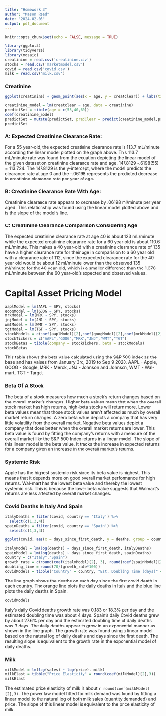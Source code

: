 ```yaml
---
title: "Homework 3"
author: "Mason Reed"
date: "2024-02-05"
output: pdf_document
---
```


```r
knitr::opts_chunk$set(echo = FALSE, message = TRUE)
```


```r
library(ggplot2)
library(tidyverse)
library(mosaic)
creatinine = read.csv('creatinine.csv')
stocks = read.csv('marketmodel.csv')
covid = read.csv('covid.csv')
milk = read.csv('milk.csv')
```

### Creatinine
```r
ggplot(creatinine) + geom_point(aes(x = age, y = creatclear)) + labs(title = "Creatine Clearence By Age", x = "Age", y = "Creatinine Clearance Rate (mL/minute)") + geom_smooth(aes(x = age, y = creatclear), method = 'lm')
```

```r
creatinine_model = lm(creatclear ~ age, data = creatinine)
predictSet = tibble(age = c(55,40,60))
coef(creatinine_model)
predictSet = mutate(predictSet, predClear = predict(creatinine_model,predictSet))
predictSet
```

### A: Expected Creatinine Clearance Rate:
For a 55 year-old, the expected creatinine clearance rate is 113.7 mL/minute according the linear model plotted on the graph above.
This 113.7 mL/minute rate was found from the equation depicting the linear model of the given dataset on creatinine clearance rate and age. 147.8129 -.6198(55) = 113.724. The 147.8129 is the y-intercept, where the model predicts the clearance rate at age 0 and the -.06198 represents the predicted decrease in creatinine clearance rate per year of age.

### B: Creatinine Clearance Rate With Age:
Creatinine clearance rate appears to decrease by .06198 ml/minute per year aged. This relationship was found using the linear model plotted above and is the slope of the model's line. 

### C: Creatinine Clearance Comparison Considering Age
The expected creatinine clearance rate at age 40 is about 123 mL/minute while the expected creatinine clearance rate for a 60 year-old is about 110.6 mL/minute. This makes a 40 year-old with a creatinine clearance rate of 135 have a higher clearance rate for their age in comparision to a 60 year old with a clearance rate of 112, since the expected clearance rate for the 40 year old would be about 12 ml/minute lower than the observed 135 ml/minute for the 40 year-old, which is a smaller difference than the 1.376 mL/minute between the 60 year-old's expected and observed values.


# Capital Asset Pricing Model

```r
aaplModel = lm(AAPL ~ SPY, stocks)
googModel = lm(GOOG ~ SPY, stocks)
mrkModel = lm(MRK ~ SPY, stocks)
jnjModel = lm(JNJ ~ SPY, stocks)
wmtModel = lm(WMT ~ SPY, stocks)
tgtModel = lm(TGT ~ SPY, stocks)
stockModels = c(coef(aaplModel)[2],coef(googModel)[2],coef(mrkModel)[2],coef(jnjModel)[2],coef(wmtModel)[2],coef(tgtModel)[2])
stockTickers = c("AAPL","GOOG","MRK","JNJ","WMT","TGT")
stockBetas = tibble(company = stockTickers, beta = stockModels)
stockBetas
```
This table shows the beta value calculated using the S&P 500 index as the base and has values from January 3rd, 2019 to Sep 9 2020. AAPL - Apple, GOOG - Google, MRK - Merck, JNJ - Johnson and Johnson, WMT - Wal-mart, TGT - Target

### Beta Of A Stock
The beta of a stock measures how much a stock's return changes based on the overall market's changes. Higher beta values mean that when the overall stock market has high returns, high-beta stocks will return more. Lower beta values mean that those stock values aren't affected as much by overall market return changes. A zero beta value depicts a company that has very little volatility from the overall market. Negative beta values depict a company that does better when the overall market returns are lower. This beta value is found by fitting the company's returns with a measure of the overall market like the S&P 500 Index returns in a linear model. The slope of this linear model is the beta value. It tracks the increase in expected returns for a company given an increase in the overall market's returns.


### Systemic Risk
Apple has the highest systemic risk since its beta value is highest. This means that it depends more on good overall market performance for high returns. Wal-mart has the lowest beta value and thereby the lowest systemic risk. This is because the lower beta value suggests that Walmart's returns are less affected by overall market changes.


### Covid Deaths In Italy And Spain
```r
italyDeaths = filter(covid, country == 'Italy') %>%
  select(c(1,3,4))
spainDeaths = filter(covid, country == 'Spain') %>%
  select(c(1,3,4))

ggplot(covid, aes(x = days_since_first_death, y = deaths, group = country, color = country)) + geom_line() + labs(title = "Growth Of Daily Covid Deaths In Italy And Spain", x = "Days Since First Covid Death", y = "Deaths On Given Day") 

italyModel = lm(log(deaths) ~ days_since_first_death, italyDeaths)
spainModel = lm(log(deaths) ~ days_since_first_death, spainDeaths)
country = c("Italy","Spain")
growth_rate = c(round(coef(italyModel)[2], 3), round(coef(spainModel)[2],3))
doubling_time = round(70/(growth_rate*100))
covidModels = tibble("Country" = country, "Est. Doubling Time (days)" = doubling_time, "Growth Rate" = growth_rate)
```

The line graph shows the deaths on each day since the first covid death in each country. The orange line plots the daily deaths in Italy and the blue line plots the daily deaths in Spain. 

```r
covidModels
```

Italy's daily Covid deaths growth rate was 0.183 or 18.3% per day and the estimated doubling time was about 4 days. Spain's daily Covid deaths grew by about 27.6% per day and the estimated doubling time of daily deaths was 3 days. The daily deaths appear to grow in an exponential manner as shown in the line graph. The growth rate was found using a linear model based on the natural log of daily deaths and days since the first death. The resulting slope is equivalent to the growth rate in the exponential model of daily deaths. 


### Milk
```r
milkModel = lm(log(sales) ~ log(price), milk)
milkElast = tibble("Price Elasticity" = round(coef(milkModel)[2],3))
milkElast
```

The estimated price elasticity of milk is about `r round(coef(milkModel)[2],3)`. The power law model fitted for milk demand was found by fitting a linear model to the natural log of both milk sales (quantity demanded) and price. The slope of this linear model is equivalent to the price elasticity of milk. 




